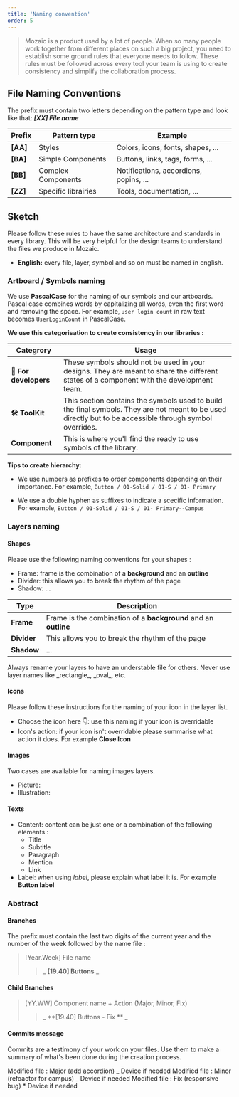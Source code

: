```yaml
---
title: 'Naming convention'
order: 5
---
```


> Mozaic is a product used by a lot of people. When so many people work together from different places on such a big project, you need to establish some ground rules that everyone needs to follow. These rules must be followed across every tool your team is using to create consistency and simplify the collaboration process.

## File Naming Conventions

The prefix must contain two letters depending on the pattern type and look like that: **_[XX] File name_**

| Prefix   | Pattern type        | Example                                |
| -------- | ------------------- | -------------------------------------- |
| **[AA]** | Styles              | Colors, icons, fonts, shapes, ...      |
| **[BA]** | Simple Components   | Buttons, links, tags, forms, ...       |
| **[BB]** | Complex Components  | Notifications, accordions, popins, ... |
| **[ZZ]** | Specific librairies | Tools, documentation, ...              |

## Sketch

Please follow these rules to have the same architecture and standards in every library. This will be very helpful for the design teams to understand the files we produce in Mozaic.

- **English:** every file, layer, symbol and so on must be named in english.

### Artboard / Symbols naming

We use **PascalCase** for the naming of our symbols and our artboards. Pascal case combines words by capitalizing all words, even the first word and removing the space. For example, `user login count` in raw text becomes `UserLoginCount` in PascalCase.

**We use this categorisation to create consistency in our libraries :**

| Categrory             | Usage                                                                                                                                                    |
| --------------------- | -------------------------------------------------------------------------------------------------------------------------------------------------------- |
| **👾 For developers** | These symbols should not be used in your designs. They are meant to share the different states of a component with the development team.                 |
| **🛠 ToolKit**         | This section contains the symbols used to build the final symbols. They are not meant to be used directly but to be accessible through symbol overrides. |
| **Component**         | This is where you'll find the ready to use symbols of the library.                                                                                       |

**Tips to create hierarchy:**

- We use numbers as prefixes to order components depending on their importance. For example, `Button / 01-Solid / 01-S / 01- Primary`

- We use a double hyphen as suffixes to indicate a scecific information. For example, `Button / 01-Solid / 01-S / 01- Primary--Campus`

### Layers naming

#### Shapes

Please use the following naming conventions for your shapes :

- Frame: frame is the combination of a **background** and an **outline**
- Divider: this allows you to break the rhythm of the page
- Shadow: …

| Type        | Description                                                     |
| ----------- | --------------------------------------------------------------- |
| **Frame**   | Frame is the combination of a **background** and an **outline** |
| **Divider** | This allows you to break the rhythm of the page                 |
| **Shadow**  | ...                                                             |

<hintitem>
  Always rename your layers to have an understable file for others.
</hintitem>

<hintitem dont="true">
  Never use layer names like _rectangle_, _oval_, etc.
</hintitem>

#### Icons

Please follow these instructions for the naming of your icon in the layer list.

- Choose the icon here 👇: use this naming if your icon is overridable
- Icon's action: if your icon isn't overridable please summarise what action it does. For example **Close Icon**

#### Images

Two cases are available for naming images layers.

- Picture:
- Illustration:

#### Texts

- Content: content can be just one or a combination of the following elements :
  - Title
  - Subtitle
  - Paragraph
  - Mention
  - Link
- Label: when using _label_, please explain what label it is. For example **Button label**

### Abstract

#### Branches

The prefix must contain the last two digits of the current year and the number of the week followed by the name file :

> [Year.Week] File name
>
> > _ **[19.40] Buttons** _

#### Child Branches

> [YY.WW] Component name + Action (Major, Minor, Fix)
>
> > _ **[19.40] Buttons - Fix ** _

#### Commits message

Commits are a testimony of your work on your files. Use them to make a summary of what's been done during the creation process.

Modified file : Major (add accordion) _ Device if needed
Modified file : Minor (refoactor for campus) _ Device if needed
Modified file : Fix (responsive bug) \* Device if needed
